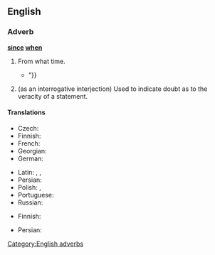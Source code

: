 ==English==

===Adverb===
'''[[since]] [[when]]'''

# {{context|colloquial|rhetorical question|sarcastic|lang=en}} From what time.
#: {{usex|lang=en|'''Since when''' do I need your permission?}}
#*{{quote-book|year=1910|author={{w|Emerson Hough}}
|title=[http://www.gutenberg.org/ebooks/11593 The Purchase Price]|chapter=1
|passage=“[…] We are engaged in a great work, a treatise on our river fortifications, perhaps ? But '''since when''' did army officers afford the luxury of amanuenses in this simple republic ? Does your Vehmgerichte pay such extraordinary expenses ?{{...}}”}}
# {{context|colloquial|rhetorical question|sarcastic|lang=en}} (as an interrogative interjection)  Used to indicate doubt as to the veracity of a statement.
#: {{usex|lang=en|The moon is made of green cheese.  '''Since when?'''}}

====Translations====
{{trans-top|from what time}}
* Czech: {{t+|cs|odkdy}}
* Finnish: {{t|fi|mistä lähtien}}
* French: {{t|fr|depuis quand}}
* Georgian: {{t|ka|როდიდან|sc=Geor}}
* German: {{t|de|seit wann}}
{{trans-mid}}
* Latin: {{t+|la|abhinc}}, {{t+|la|inde}}, {{t|la|postea}}
* Persian: {{t|fa|از کی؟|tr=az kéy?}}
* Polish: {{t|pl|od kiedy?}}, {{t|pl|od kiedy to?}}
* Portuguese: {{t|pt|desde quando?}}
* Russian: {{t|ru|с каких это пор?|tr=s kakíx éto pór?|sc=Cyrl}}
{{trans-bottom}}
{{trans-top|Used to indicate doubt as to the veracity of a statement}}
* Finnish: {{t|fi|mistä lähtien}}
{{trans-mid}}
* Persian: {{t|fa|از کی تا حالا|tr=az kéy tâ hâlâ}}
{{trans-bottom}}

[[Category:English adverbs]]